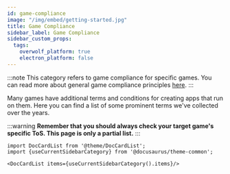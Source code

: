 ```yaml
---
id: game-compliance
image: "/img/embed/getting-started.jpg"
title: Game Compliance
sidebar_label: Game Compliance
sidebar_custom_props:
  tags:
    overwolf_platform: true
    electron_platform: false
---
```


:::note
This category refers to game compliance for specific games. You can read more about general game compliance principles [here](getting-started/game-compliance).
:::


Many games have additional terms and conditions for creating apps that run on them. Here you can find a list of some prominent terms we've collected over the years.

:::warning
**Remember that you should always check your target game's specific ToS. This page is only a partial list.**
:::

```mdx-code-block
import DocCardList from '@theme/DocCardList';
import {useCurrentSidebarCategory} from '@docusaurus/theme-common';

<DocCardList items={useCurrentSidebarCategory().items}/>
```